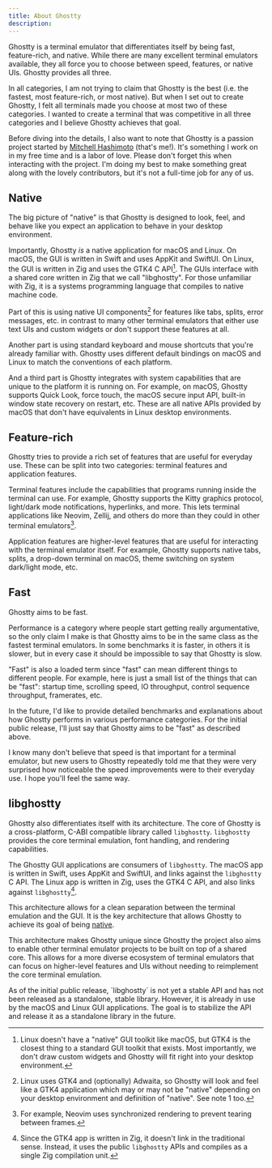 ```yaml
---
title: About Ghostty
description:
---
```


Ghostty is a terminal emulator that differentiates itself by being
fast, feature-rich, and native. While there are many excellent terminal
emulators available, they all force you to choose between speed,
features, or native UIs. Ghostty provides all three.

In all categories, I am not trying to claim that Ghostty is the
best (i.e. the fastest, most feature-rich, or most native). But
when I set out to create Ghostty, I felt all terminals made
you choose at most two of these categories. I wanted to create
a terminal that was competitive in all three categories and I
believe Ghostty achieves that goal.

Before diving into the details, I also want to note that Ghostty
is a passion project started by [Mitchell Hashimoto](https://mitchellh.com)
(that's me!). It's something I work on in my free time and is a
labor of love. Please don't forget this when interacting with
the project. I'm doing my best to make something great along with
the lovely contributors, but it's not a full-time job for any of us.

## Native

The big picture of "native" is that Ghostty is designed to look,
feel, and behave like you expect an application to behave in your
desktop environment.

Importantly, Ghostty _is_ a native application for macOS and Linux.
On macOS, the GUI is written in Swift and uses AppKit and SwiftUI.
On Linux, the GUI is written in Zig and uses the GTK4 C API[^1].
The GUIs interface with a shared core written in Zig that we
call "libghostty". For those unfamiliar with Zig, it is a
systems programming language that compiles to native machine code.

Part of this is using native UI components[^2] for features like tabs,
splits, error messages, etc. in contrast to many other terminal
emulators that either use text UIs and custom widgets or
don't support these features at all.

Another part is using standard keyboard and mouse shortcuts
that you're already familiar with. Ghostty uses different default
bindings on macOS and Linux to match the conventions of each
platform.

And a third part is Ghostty integrates with system capabilities
that are unique to the platform it is running on. For example,
on macOS, Ghostty supports Quick Look, force touch, the macOS
secure input API, built-in window state recovery on restart,
etc. These are all native APIs provided by macOS that don't have
equivalents in Linux desktop environments.

## Feature-rich

Ghostty tries to provide a rich set of features that are useful
for everyday use. These can be split into two categories:
terminal features and application features.

Terminal features include the capabilities that programs running
inside the terminal can use. For example, Ghostty supports
the Kitty graphics protocol, light/dark mode notifications,
hyperlinks, and more.
This lets terminal applications like Neovim, Zellij, and
others do more than they could in other terminal emulators[^3].

Application features are higher-level features that are useful
for interacting with the terminal emulator itself. For example,
Ghostty supports native tabs, splits, a drop-down terminal
on macOS, theme switching on system dark/light mode, etc.

## Fast

Ghostty aims to be fast.

Performance is a category where people start getting really
argumentative, so the only claim I make is that Ghostty aims
to be in the same class as the fastest terminal emulators.
In some benchmarks it is faster, in others it is slower, but
in every case it should be impossible to say that Ghostty is
slow.

"Fast" is also a loaded term since "fast" can mean different
things to different people. For example, here is just a
small list of the things that can be "fast": startup time,
scrolling speed, IO throughput, control sequence throughput,
framerates, etc.

In the future, I'd like to provide detailed benchmarks and
explanations about how Ghostty performs in various performance
categories. For the initial public release, I'll just say that
Ghostty aims to be "fast" as described above.

I know many don't believe that speed is that important for a
terminal emulator, but new users to Ghostty repeatedly told me
that they were very surprised how noticeable the speed
improvements were to their everyday use. I hope you'll feel the
same way.

## libghostty

Ghostty also differentiates itself with its architecture. The
core of Ghostty is a cross-platform, C-ABI compatible library called
`libghostty`. `libghostty` provides the core terminal emulation, font handling,
and rendering capabilities.

The Ghostty GUI applications are consumers of `libghostty`. The macOS app is
written in Swift, uses AppKit and SwiftUI, and links against the `libghostty`
C API. The Linux app is written in Zig, uses the GTK4 C API, and also links
against `libghostty`[^4].

This architecture allows for a clean separation between the terminal
emulation and the GUI. It is the key architecture that allows Ghostty
to achieve its goal of being [native](#native).

This architecture makes Ghostty unique since Ghostty the project also aims
to enable other terminal emulator projects to be built on top of a shared
core. This allows for a more diverse ecosystem of terminal emulators that
can focus on higher-level features and UIs without needing to reimplement
the core terminal emulation.

<Note>
As of the initial public release, `libghostty` is not yet a stable API
and has not been released as a standalone, stable library. However, it is
already in use by the macOS and Linux GUI applications. The goal is to
stabilize the API and release it as a standalone library in the future.
</Note>

[^1]: Linux doesn't have a "native" GUI toolkit like macOS, but
GTK4 is the closest thing to a standard GUI toolkit that exists.
Most importantly, we don't draw custom widgets and Ghostty will
fit right into your desktop environment.

[^2]: Linux uses GTK4 and (optionally) Adwaita, so Ghostty will
look and feel like a GTK4 application which may or may not be "native"
depending on your desktop environment and definition of "native". See
note 1 too.

[^3]: For example, Neovim uses synchronized rendering to prevent
tearing between frames.

[^4]: Since the GTK4 app is written in Zig, it doesn't link in the traditional
sense. Instead, it uses the public `libghostty` APIs and compiles as a single
Zig compilation unit.
